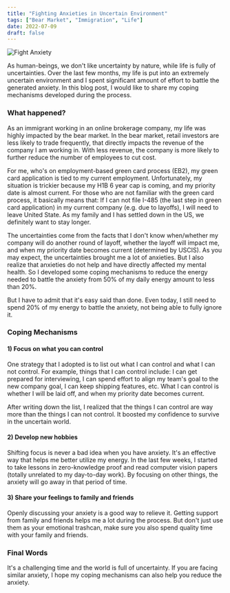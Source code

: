 ```yaml
---
title: "Fighting Anxieties in Uncertain Environment"
tags: ["Bear Market", "Immigration", "Life"]
date: 2022-07-09
draft: false
---
```


![Fight Anxiety](/static/images/blog/fight_anxiety.png)

As human-beings, we don't like uncertainty by nature, while life is fully of uncertainties. Over the last few months, my life is put into an extremely uncertain environment and I spent significant amount of effort to battle the generated anxiety. In this blog post, I would like to share my coping mechanisms developed during the process.

### What happened?

As an immigrant working in an online brokerage company, my life was highly impacted by the bear market. In the bear market, retail investors are less likely to trade frequently, that directly impacts the revenue of the company I am working in. With less revenue, the company is more likely to further reduce the number of employees to cut cost.

For me, who's on employment-based green card process (EB2), my green card application is tied to my current employment. Unfortunately, my situation is trickier because my H1B 6 year cap is coming, and my priority date is almost current. For those who are not familiar with the green card process, it basically means that: If I can not file I-485 (the last step in green card application) in my current company (e.g. due to layoffs), I will need to leave United State. As my family and I has settled down in the US, we definitely want to stay longer. 

The uncertainties come from the facts that I don't know when/whether my company will do another round of layoff, whether the layoff will impact me, and when my priority date becomes current (determined by USCIS). As you may expect, the uncertainties brought me a lot of anxieties. But I also realize that anxieties do not help and have directly affected my mental health. So I developed some coping mechanisms to reduce the energy needed to battle the anxiety from 50% of my daily energy amount to less than 20%.

But I have to admit that it's easy said than done. Even today, I still need to spend 20% of my energy to battle the anxiety, not being able to fully ignore it.

### Coping Mechanisms

#### 1) Focus on what you can control

One strategy that I adopted is to list out what I can control and what I can not control. For example, things that I can control include: I can get prepared for interviewing, I can spend effort to align my team's goal to the new company goal, I can keep shipping features, etc. What I can control is whether I will be laid off, and when my priority date becomes current.

After writing down the list, I realized that the things I can control are way more than the things I can not control. It boosted my confidence to survive in the uncertain world.

#### 2) Develop new hobbies

Shifting focus is never a bad idea when you have anxiety. It's an effective way that helps me better utilize my energy. In the last few weeks, I started to take lessons in zero-knowledge proof and read computer vision papers (totally unrelated to my day-to-day work). By focusing on other things, the anxiety will go away in that period of time.

#### 3) Share your feelings to family and friends

Openly discussing your anxiety is a good way to relieve it. Getting support from family and friends helps me a lot during the process. But don't just use them as your emotional trashcan, make sure you also spend quality time with your family and friends.

### Final Words

It's a challenging time and the world is full of uncertainty. If you are facing similar anxiety, I hope my coping mechanisms can also help you reduce the anxiety.
